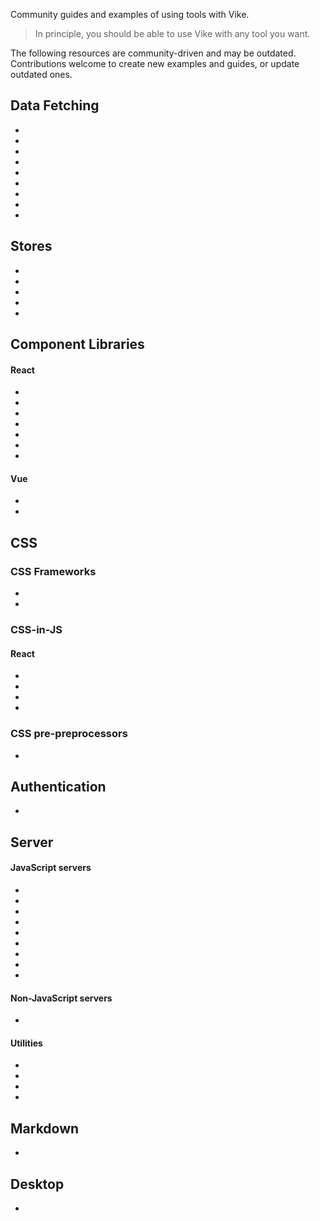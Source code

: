 
Community guides and examples of using tools with Vike.

> In principle, you should be able to use Vike with any tool you want. <IntegrationHelp noQuote={true} />

<Warning>
  The following resources are community-driven and may be outdated.
</Warning>

<Contribution>
Contributions welcome to create new examples and guides, or update outdated ones.
</Contribution>


## Data Fetching

- <Link href="/telefunc" />
- <Link href="/tRPC" />
- <Link href="/tanstack-query" />
- <Link href="/apollo-graphql" />
- <Link href="/relay" />
- <Link href="/urql" />
- <Link href="/grpc" />
- <Link href="/socket-io" />
- <Link href="/vue-query" />


## Stores

- <Link href="/redux" />
- <Link href="/pinia" />
- <Link href="/vuex" />
- <Link href="/effector" />
- <Link href="/pullstate" />


## Component Libraries

#### React

- <Link href="/daisyui" />
- <Link href="/mui" />
- <Link href="/mantine" />
- <Link href="/grommet" />
- <Link href="/nextui" />
- <Link href="/primereact" />
- <Link href="/antd" />

#### Vue

- <Link href="/vuetify" />
- <Link href="/naive-ui" />


## CSS

### CSS Frameworks

- <Link href="/tailwind-css" />
- <Link href="/bootstrap" />

### CSS-in-JS

#### React

- <Link href="/compiled" />
- <Link href="/styled-components" />
- <Link href="/styled-jsx" />
- <Link href="/panda-css" />

### CSS pre-preprocessors

- <Link href="/sass" />


## Authentication

- <Link href="/Auth.js" />


## Server

#### JavaScript servers

- <Link href="/express" />
- <Link href="/hono" />
- <Link href="/deno" />
- <Link href="/fastify" />
- <Link href="/nitro" />
- <Link href="/h3" />
- <Link href="/koa" />
- <Link href="/hapi" />
- <Link href="/hattip" />

#### Non-JavaScript servers

- <Link href="/ruby-on-rails" />

#### Utilities

- <Link href="/docker" />
- <Link href="/nginx" />
- <Link href="/firebase" />
- <Link href="/PM2" />


## Markdown

- <Link href="/MDXEditor" />


## Desktop

- <Link href="/tauri" />
